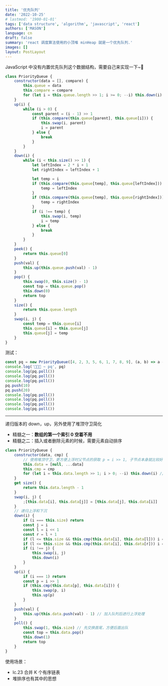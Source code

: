 ```yaml
---
title: '优先队列'
date: '2022-10-25'
# lastmod: '1900-01-01'
tags: ['data structure', 'algorithm', 'javascript', 'react']
authors: ['MASON']
language: cn
draft: false
summary: 'react 调度算法使用的小顶堆 minHeap 就是一个优先队列.'
images: []
layout: PostLayout
---
```


JavaScript 中没有内置优先队列这个数据结构，需要自己来实现一下~👻

```javascript
class PriorityQueue {
    constructor(data = [], compare) {
        this.queue = data
        this.compare = compare
        for (let i = this.queue.length >> 1; i >= 0; --i) this.down(i)
    }
    up(i) {
        while (i > 0) {
            const parent = (i - 1) >> 1
            if (this.compare(this.queue[parent], this.queue[i])) {
                this.swap(i, parent)
                i = parent
            } else {
                break
            }
        }
    }
    down(i) {
        while (i < this.size() >> 1) {
            let leftIndex = 2 * i + 1
            let rightIndex = leftIndex + 1

            let temp = i
            if (this.compare(this.queue[temp], this.queue[leftIndex])) {
                temp = leftIndex
            }
            if (this.compare(this.queue[temp], this.queue[rightIndex])) {
                temp = rightIndex
            }
            if (i !== temp) {
                this.swap(i, temp)
                i = temp
            } else {
                break
            }
        }
    }
    peek() {
        return this.queue[0]
    }
    push(val) {
        this.up(this.queue.push(val) - 1)
    }
    pop() {
        this.swap(0, this.size() - 1)
        const top = this.queue.pop()
        this.down(0)
        return top
    }
    size() {
        return this.queue.length
    }
    swap(i, j) {
        const temp = this.queue[i]
        this.queue[i] = this.queue[j]
        this.queue[j] = temp
    }
}
```

测试：

```js
const pq = new PriorityQueue([4, 2, 3, 5, 6, 1, 7, 8, 9], (a, b) => a - b > 0)
console.log('📌📌📌 ~ pq', pq)
console.log(pq.poll())
console.log(pq.poll())
console.log(pq.poll())
pq.push(10)
pq.push(20)
console.log(pq.poll())
console.log(pq.poll())
console.log(pq.poll())
console.log(pq.poll())
```

---

递归版本的 down，up，另外使用了堆顶守卫简化

-   精髓之一：**数组的第一个索引 0 空着不用**
-   精髓之二：插入或者删除元素的时候，需要元素自动排序

```js
class PriorityQueue {
    constructor(data, cmp) {
        // 使用堆顶守卫，更方便上浮时父节点的获取 p = i >> 1, 子节点本身就比较好获取倒是无所谓
        this.data = [null, ...data]
        this.cmp = cmp
        for (let i = this.data.length >> 1; i > 0; --i) this.down(i) // 对除最后一层的子节点进行堆化初始化
    }
    get size() {
        return this.data.length - 1
    }
    swap(i, j) {
        ;[this.data[i], this.data[j]] = [this.data[j], this.data[i]]
    }
    // 递归上浮和下沉
    down(i) {
        if (i === this.size) return
        const j = i
        const l = i << 1
        const r = l + 1
        if (l <= this.size && this.cmp(this.data[i], this.data[l])) i = l
        if (l <= this.size && this.cmp(this.data[i], this.data[r])) i = r
        if (i !== j) {
            this.swap(i, j)
            this.down(i)
        }
    }
    up(i) {
        if (i === 1) return
        const p = i >> 1
        if (this.cmp(this.data[p], this.data[i])) {
            this.swap(p, i)
            this.up(p)
        }
    }
    push(val) {
        this.up(this.data.push(val) - 1) // 加入队列后进行上浮处理
    }
    poll() {
        this.swap(1, this.size) // 先交换首尾，方便后面出队
        const top = this.data.pop()
        this.down(1)
        return top
    }
}
```

使用场景：

-   lc.23 合并 K 个有序链表
-   堆排序也有其中的思想
